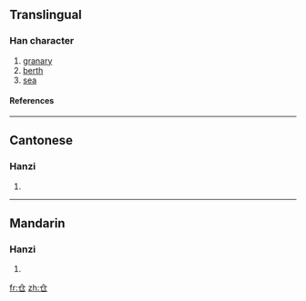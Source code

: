 {{see|倉}}

==Translingual==
===Han character===
{{Han char|rn=9|rad=人|as=02|sn=4|four=|canj=人尸山 (OSU)}}
# [[granary]]
# [[berth]]
# [[sea]]
====References====
{{Han ref|kx=0092.051|hdz=10105.060|uh=4ED3|ud=20179}}
----

==Cantonese==
===Hanzi===
{{yue-hanzi|jyut=|y=chong1}}
# {{defn|Cantonese}}
----
==Mandarin==
===Hanzi===
{{cmn-hanzi|tra=倉|pin=[[cāng]] ([[cang1]])|wg=ts'ang<sup>1</sup>}}
# {{defn|Mandarin}}

[[fr:仓]]
[[zh:仓]]